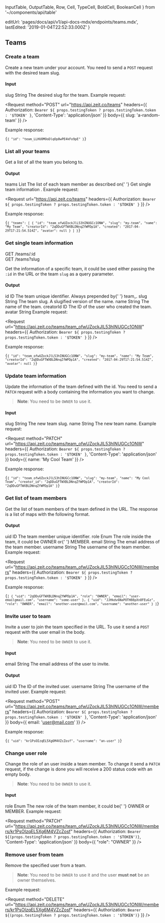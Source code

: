   InputTable,
  OutputTable,
  Row,
  Cell,
  TypeCell,
  BoldCell,
  BooleanCell
} from '~/components/api/table'

  editUrl: 'pages/docs/api/v1/api-docs-mdx/endpoints/teams.mdx',
  lastEdited: '2019-01-04T22:52:33.000Z'
}

## Teams

### Create a team

<Endpoint method="POST" url="/teams" />

Create a new team under your account. You need to send a `POST` request with the desired team slug.

#### Input

<InputTable>
  <Row>
    <BoldCell>slug</BoldCell>
    <TypeCell>String</TypeCell>
    <BooleanCell status={true} />
    <Cell>The desired slug for the team.</Cell>
  </Row>
</InputTable>

<Example>
  Example request:

<Request
  method="POST"
  url="https://api.zeit.co/teams"
  headers={{
    Authorization: `Bearer ${
      props.testingToken ? props.testingToken.token : '$TOKEN'
    }`,
    'Content-Type': 'application/json'
  }}
  body={{
    slug: 'a-random-team'
  }}
/>

Example response:

<Code lang="json">{`{
    "id": "team_LLHUOMOoDlqOp8wPE4kFo9pE"
  }`}</Code>
</Example>

### List all your teams

<Endpoint method="GET" url="/teams" />

Get a list of all the team you belong to.

#### Output

<OutputTable>
  <Row>
    <BoldCell>teams</BoldCell>
    <TypeCell>List</TypeCell>
    <Cell>
      The list of each team member as described on{' '}
      <GenericLink href="#endpoints/teams/get-single-team-information">
        Get single team information
      </GenericLink>
      .
    </Cell>
  </Row>
</OutputTable>

<Example>
  Example request:

<Request
  url="https://api.zeit.co/teams"
  headers={{
    Authorization: `Bearer ${
      props.testingToken ? props.testingToken.token : '$TOKEN'
    }`
  }}
/>

Example response:

<Code lang="json">{`{
    "teams": [
      {
        "id": "team_ofwUZockJlL53hINUGCc1ONW",
        "slug": "my-team",
        "name": "My Team",
        "creatorId": "2qDDuGFTWXBLDNnqZfWPDp1A",
        "created": "2017-04-29T17:21:54.514Z",
        "avatar": null
      }
    ]
  }`}</Code>
</Example>

### Get single team information

<Endpoint>
  GET /teams/:id
  <br />
  GET /teams?slug
</Endpoint>

Get the information of a specific team, it could be used either passing the `:id` in the URL or the team `slug` as a query parameter.

#### Output

<OutputTable>
  <Row>
    <BoldCell>id</BoldCell>
    <TypeCell>ID</TypeCell>
    <Cell>
      The team unique identifier. Always prepended by{' '}
      <InlineCode>team_</InlineCode>.
    </Cell>
  </Row>
  <Row>
    <BoldCell>slug</BoldCell>
    <TypeCell>String</TypeCell>
    <Cell>
      The team slug. A slugified version of the <InlineCode>name</InlineCode>.
    </Cell>
  </Row>
  <Row>
    <BoldCell>name</BoldCell>
    <TypeCell>String</TypeCell>
    <Cell>The name of the team.</Cell>
  </Row>
  <Row>
    <BoldCell>creatorId</BoldCell>
    <TypeCell>ID</TypeCell>
    <Cell>The ID of the user who created the team.</Cell>
  </Row>
  <Row>
    <BoldCell>avatar</BoldCell>
    <TypeCell>String</TypeCell>
    <Cell />
  </Row>
</OutputTable>

<Example>
  Example request:

<Request
  url="https://api.zeit.co/teams/team_ofwUZockJlL53hINUGCc1ONW"
  headers={{
    Authorization: `Bearer ${
      props.testingToken ? props.testingToken.token : '$TOKEN'
    }`
  }}
/>

Example response:

<Code lang="json">{`{
    "id": "team_ofwUZockJlL53hINUGCc1ONW",
    "slug": "my-team",
    "name": "My Team",
    "creatorId": "2qDDuGFTWXBLDNnqZfWPDp1A",
    "created": "2017-04-29T17:21:54.514Z",
    "avatar": null
  }`}</Code>
</Example>

### Update team information

<Endpoint method="PATCH" url="/teams/:id" />

Update the information of the team defined with the id. You need to send a `PATCH` request with a body containing the information you want to change.

> **Note**: You need to be `OWNER` to use it.

#### Input

<InputTable>
  <Row>
    <BoldCell>slug</BoldCell>
    <TypeCell>String</TypeCell>
    <BooleanCell status={false} />
    <Cell>The new team slug.</Cell>
  </Row>
  <Row>
    <BoldCell>name</BoldCell>
    <TypeCell>String</TypeCell>
    <BooleanCell status={false} />
    <Cell>The new team name.</Cell>
  </Row>
</InputTable>

<Example>
  Example request:

<Request
  method="PATCH"
  url="https://api.zeit.co/teams/team_ofwUZockJlL53hINUGCc1ONW"
  headers={{
    Authorization: `Bearer ${
      props.testingToken ? props.testingToken.token : '$TOKEN'
    }`,
    'Content-Type': 'application/json'
  }}
  body={{
    name: 'My Cool Team'
  }}
/>

Example response:

<Code lang="json">{`{
    "id": "team_ofwUZockJlL53hINUGCc1ONW",
    "slug": "my-team",
    "name": "My Cool Team",
    "creator_id": "2qDDuGFTWXBLDNnqZfWPDp1A",
    "creatorId": "2qDDuGFTWXBLDNnqZfWPDp1A"
  }`}</Code>
</Example>

### Get list of team members

<Endpoint method="GET" url="/teams/:id/members" />

Get the list of team members of the team defined in the URL. The response is a list of maps with the following format.

#### Output

<OutputTable>
  <Row>
    <BoldCell>uid</BoldCell>
    <TypeCell>ID</TypeCell>
    <Cell>The team member unique identifier.</Cell>
  </Row>
  <Row>
    <BoldCell>role</BoldCell>
    <TypeCell>Enum</TypeCell>
    <Cell>
      The role inside the team, it could be <InlineCode>OWNER</InlineCode> or{' '}
      <InlineCode>MEMBER</InlineCode>.
    </Cell>
  </Row>
  <Row>
    <BoldCell>email</BoldCell>
    <TypeCell>String</TypeCell>
    <Cell>The email address of the team member.</Cell>
  </Row>
  <Row>
    <BoldCell>username</BoldCell>
    <TypeCell>String</TypeCell>
    <Cell>The username of the team member.</Cell>
  </Row>
</OutputTable>

<Example>
  Example request:

<Request
  url="https://api.zeit.co/teams/team_ofwUZockJlL53hINUGCc1ONW/members"
  headers={{
    Authorization: `Bearer ${
      props.testingToken ? props.testingToken.token : '$TOKEN'
    }`
  }}
/>

Example response:

<Code lang="json">{`[
    {
      "uid": "2qDDuGFTWXBLDNnqZfWPDp1A",
      "role": "OWNER",
      "email": "user-emailgmail.com",
      "username": "some-user"
    },
    {
      "uid": "JJHkdv6NaPOTH88pXn8FEuGz",
      "role": "OWNER",
      "email": "another-user@mail.com",
      "username": "another-user"
    }
  ]`}</Code>
</Example>

### Invite user to team

<Endpoint method="POST" url="/teams/:id/members" />

Invite a user to join the team specified in the URL. To use it send a `POST` request with the user email in the body.

> **Note**: You need to be `OWNER` to use it.

#### Input

<InputTable>
  <Row>
    <BoldCell>email</BoldCell>
    <TypeCell>String</TypeCell>
    <BooleanCell status={true} />
    <Cell>The email address of the user to invite.</Cell>
  </Row>
</InputTable>

#### Output

<OutputTable>
  <Row>
    <BoldCell>uid</BoldCell>
    <TypeCell>ID</TypeCell>
    <Cell>The ID of the invited user.</Cell>
  </Row>
  <Row>
    <BoldCell>username</BoldCell>
    <TypeCell>String</TypeCell>
    <Cell>The username of the invited user.</Cell>
  </Row>
</OutputTable>

<Example>
  Example request:

<Request
  method="POST"
  url="https://api.zeit.co/teams/team_ofwUZockJlL53hINUGCc1ONW/members"
  headers={{
    Authorization: `Bearer ${
      props.testingToken ? props.testingToken.token : '$TOKEN'
    }`,
    'Content-Type': 'application/json'
  }}
  body={{
    email: 'user@mail.com'
  }}
/>

Example response:

<Code lang="json">{`{
    "uid": "kr1PsOIzqEL5Xg6M4VZcZosf",
    "username": "an-user"
  }`}</Code>
</Example>

### Change user role

<Endpoint method="PATCH" url="/teams/:id/members/:userId" />

Change the role of an user inside a team member. To change it send a `PATCH` request, if the change is done you will receive a 200 status code with an empty body.

> **Note**: You need to be `OWNER` to use it.

#### Input

<InputTable>
  <Row>
    <BoldCell>role</BoldCell>
    <TypeCell>Enum</TypeCell>
    <BooleanCell status={true} />
    <Cell>
      The new role of the team member, it could be{' '}
      <InlineCode>OWNER</InlineCode> or <InlineCode>MEMBER</InlineCode>.
    </Cell>
  </Row>
</InputTable>

<Example>
  Example request:

<Request
    method="PATCH"
    url="https://api.zeit.co/teams/team_ofwUZockJlL53hINUGCc1ONW/members/kr1PsOIzqEL5Xg6M4VZcZosf"
    headers={{
      Authorization: `Bearer ${(props.testingToken ? props.testingToken.token : '$TOKEN')}`,
      'Content-Type': 'application/json'
    }}
    body={{
      "role": "OWNER"
    }}
  />
</Example>

### Remove user from team

<Endpoint method="DELETE" url="/teams/:id/members/:userId" />

Remove the specified user from a team.

> **Note**: You need to be `OWNER` to use it and the user **must not** be an owner themselves.

<Example>
  Example request:

<Request
    method="DELETE"
    url="https://api.zeit.co/teams/team_ofwUZockJlL53hINUGCc1ONW/members/kr1PsOIzqEL5Xg6M4VZcZosf"
    headers={{
      Authorization: `Bearer ${(props.testingToken ? props.testingToken.token : '$TOKEN')}`
    }}
  />
</Example>
